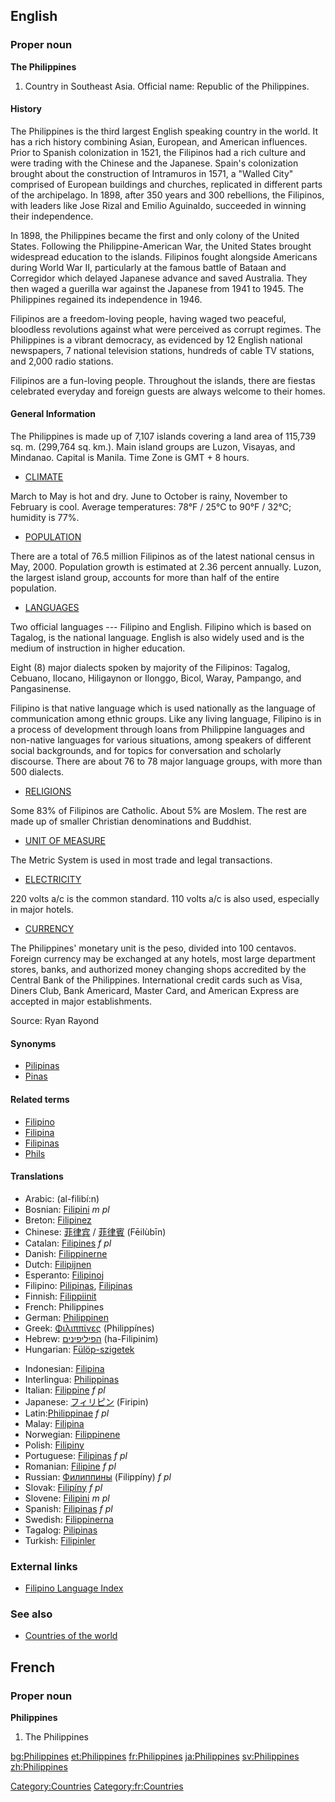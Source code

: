 ==English==
{{wikipedia}}
===Proper noun===
'''The Philippines''' {{p}}

# Country in Southeast Asia. Official name: Republic of the Philippines.

====History====

The Philippines is the third largest English speaking country in the world. It has a rich history combining Asian, European, and American influences. Prior to Spanish colonization in 1521, the Filipinos had a rich culture and were trading with the Chinese and the Japanese. Spain's colonization brought about the construction of Intramuros in 1571, a "Walled City" comprised of European buildings and churches, replicated in different parts of the archipelago. In 1898, after 350 years and 300 rebellions, the Filipinos, with leaders like Jose Rizal and Emilio Aguinaldo, succeeded in winning their independence.

In 1898, the Philippines became the first and only colony of the United States. Following the Philippine-American War, the United States brought widespread education to the islands. Filipinos fought alongside Americans during World War II, particularly at the famous battle of Bataan and Corregidor which delayed Japanese advance and saved Australia. They then waged a guerilla war against the Japanese from 1941 to 1945. The Philippines regained its independence in 1946.

Filipinos are a freedom-loving people, having waged two peaceful, bloodless revolutions against what were perceived as corrupt regimes. The Philippines is a vibrant democracy, as evidenced by 12 English national newspapers, 7 national television stations, hundreds of cable TV stations, and 2,000 radio stations.

Filipinos are a fun-loving people. Throughout the islands, there are fiestas celebrated everyday and foreign guests are always welcome to their homes.

====General Information====

The Philippines is made up of 7,107 islands covering a land area of 115,739 sq. m. (299,764 sq. km.). Main island groups are Luzon, Visayas, and Mindanao. Capital is Manila. Time Zone is GMT + 8 hours.

*[[CLIMATE]]
March to May is hot and dry. June to October is rainy, November to February is cool. Average temperatures: 78°F / 25°C to 90°F / 32°C; humidity is 77%.

*[[POPULATION]]
There are a total of 76.5 million Filipinos as of the latest national census in May, 2000. Population growth is estimated at 2.36 percent annually. Luzon, the largest island group, accounts for more than half of the entire population.

*[[LANGUAGES]]
Two official languages --- Filipino and English. Filipino which is based on Tagalog, is the national language. English is also widely used and is the medium of instruction in higher education. 

Eight (8) major dialects spoken by majority of the Filipinos: Tagalog, Cebuano, Ilocano, Hiligaynon or Ilonggo, Bicol, Waray, Pampango, and Pangasinense. 

Filipino is that native language which is used nationally as the language of communication among ethnic groups. Like any living language, Filipino is in a process of development through loans from Philippine languages and non-native languages for various situations, among speakers of different social backgrounds, and for topics for conversation and scholarly discourse. There are about 76 to 78 major language groups, with more than 500 dialects. 

*[[RELIGIONS]]
Some 83% of Filipinos are Catholic. About 5% are Moslem. The rest are made up of smaller Christian denominations and Buddhist.

*[[UNIT OF MEASURE]]
The Metric System is used in most trade and legal transactions.

*[[ELECTRICITY]]
220 volts a/c is the common standard. 110 volts a/c is also used, especially in major hotels.

*[[CURRENCY]]
The Philippines' monetary unit is the peso, divided into 100 centavos. Foreign currency may be exchanged at any hotels, most large department stores, banks, and authorized money changing shops accredited by the Central Bank of the Philippines. International credit cards such as Visa, Diners Club, Bank Americard, Master Card, and American Express are accepted in major establishments. 

Source: Ryan Rayond

====Synonyms====
*[[Pilipinas]]
*[[Pinas]]

====Related terms====
*[[Filipino]]
*[[Filipina]]
*[[Filipinas]]
*[[Phils]]

====Translations====
{{top}}
*Arabic: {{ARchar|[[الفلبين]]}} (al-filibí:n)
*Bosnian: [[Filipini]] ''m pl''
*Breton: [[Filipinez]]
*Chinese: [[菲律宾]] / [[菲律賓]] (Fēilùbīn)
*Catalan: [[Filipines]] ''f pl''
*Danish: [[Filippinerne]]
*Dutch: [[Filipijnen]] {{p}}
*Esperanto: [[Filipinoj]] {{p}}
*Filipino: [[Pilipinas]], [[Filipinas]]
*Finnish: [[Filippiinit]] {{p}}
*French: Philippines
*German: [[Philippinen]] {{p}}
*Greek: [[Φιλιππίνες]] (Philippínes)
*Hebrew: [[הפיליפינים]] (ha-Filipinim) {{p}}
*Hungarian: [[Fülöp-szigetek]] {{p}}
{{mid}}
*Indonesian: [[Filipina]]
*Interlingua: [[Philippinas]]
*Italian: [[Filippine]] ''f pl''
*Japanese: [[フィリピン]] (Firipin)
*Latin:[[Philippinae]] ''f pl''
*Malay: [[Filipina]]
*Norwegian: [[Filippinene]]
*Polish: [[Filipiny]]
*Portuguese: [[Filipinas]] ''f pl''
*Romanian: [[Filipine]] ''f pl''
*Russian: [[Филиппины]] (Filippíny) ''f pl''
*Slovak: [[Filipíny]] ''f pl''
*Slovene: [[Filipini]] ''m pl''
*Spanish: [[Filipinas]] ''f pl''
*Swedish: [[Filippinerna]]
*Tagalog: [[Pilipinas]]
*Turkish: [[Filipinler]] {{p}}
{{bottom}}

===External links===
*[[Wiktionary:Filipino_index|Filipino Language Index]]

===See also===
*[[Countries of the world]]

==French==
===Proper noun===
'''Philippines'''
#The Philippines

[[Category:Countries]]
[[Category:fr:Countries]]

[[bg:Philippines]]
[[et:Philippines]]
[[fr:Philippines]]
[[ja:Philippines]]
[[sv:Philippines]]
[[zh:Philippines]]